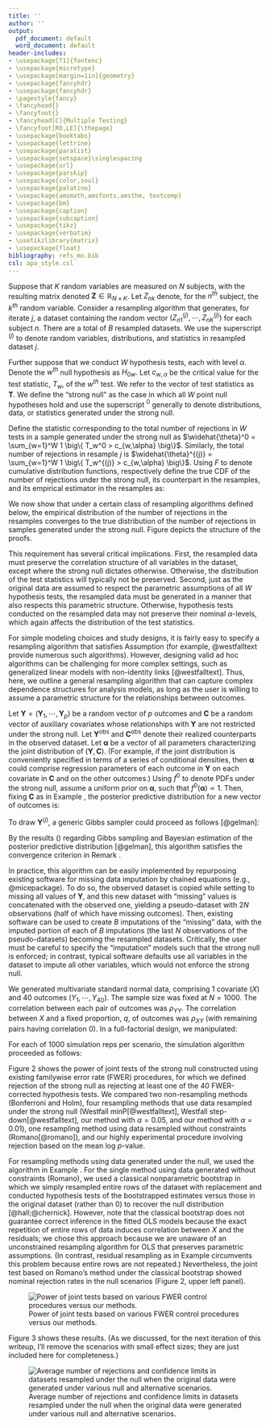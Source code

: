 ```yaml
---
title: ''
author: ''
output:
  pdf_document: default
  word_document: default
header-includes:
- \usepackage[T1]{fontenc}
- \usepackage{microtype}
- \usepackage[margin=1in]{geometry}
- \usepackage{fancyhdr}
- \usepackage{fancyhdr}
- \pagestyle{fancy}
- \fancyhead{}
- \fancyfoot{}
- \fancyhead[C]{Multiple Testing}
- \fancyfoot[RO,LE]{\thepage}
- \usepackage{booktabs}
- \usepackage{lettrine}
- \usepackage{paralist}
- \usepackage{setspace}\singlespacing
- \usepackage{url}
- \usepackage{parskip}
- \usepackage{color,soul}
- \usepackage{palatino}
- \usepackage{amsmath,amsfonts,amsthm, textcomp}
- \usepackage{bm}
- \usepackage{caption}
- \usepackage{subcaption}
- \usepackage{tikz}
- \usepackage{verbatim}
- \usetikzlibrary{matrix}
- \usepackage{float}
bibliography: refs_mo.bib
csl: apa_style.csl
---
```


\newtheorem{theorem}{Theorem}
\newtheorem{corollary}{Corollary}
\newtheorem{lemma}{Lemma}
\newtheorem{definition}{Definition}
\newtheorem{remark}{Remark}
\newtheorem{fact}{Fact}
\newtheorem{example}{Example}
\newtheorem{assump}{Assumption}


\doublespacing

\begin{center}
\textbf{ \LARGE{Multiple Testing Research Update \#1} } \\ \vspace{5mm}
\textbf{ \LARGE{\today} }
\vspace{10mm}
\end{center}

\doublespacing

\tableofcontents

<!--
\vspace{10mm}
\begin{center}
\large{ \emph{ Maya B. Mathur$^{1, 2\ast}$, Peng Ding$^{3}$, and Tyler J. VanderWeele$^{1,4}$ } }
\end{center}

\vspace{15mm}

\small{$^{1}$ Department of Biostatistics, Harvard T. H. Chan School of Public Health, Boston, MA, USA}

\small{$^{2}$Quantitative Sciences Unit, Stanford University, Palo Alto, CA, USA}

\small{$^{3}$Department of Statistics, University of California at Berkeley, Berkeley, CA, USA}

\small{$^{4}$Department of Epidemiology, Harvard T. H. Chan School of Public Health, Boston, MA, USA}


\vspace{15mm}
\begin{singlespacing} 
\small{$\ast$: Corresponding author:

mmathur@stanford.edu

Quantitative Sciences Unit (c/o Inna Sayfer)

1070 Arastradero Road

Palo Alto, CA

94305

}
\end{singlespacing}

\vspace{10mm}

-->


\newpage

<!-------------------------- --------------------------------->
<!-------------- SECTION: SETTING AND NOTATION --------------->
<!-------------------------- --------------------------------->


\section{Setting and notation}

Suppose that $K$ random variables are measured on $N$ subjects, with the resulting matrix denoted $\mathbf{Z} \in \mathbb{R}_{N \times K}$. Let $Z_{nk}$ denote, for the $n^{th}$ subject, the $k^{th}$ random variable. Consider a resampling algorithm that generates, for iterate $j$, a dataset containing the random vector $\left( Z_{n1}^{(j)}, \dotsb, Z_{nK}^{(j)} \right)$ for each subject $n$. There are a total of $B$ resampled datasets. We use the superscript $^{(j)}$ to denote random variables, distributions, and statistics in resampled dataset $j$.

Further suppose that we conduct $W$ hypothesis tests, each with level $\alpha$. Denote the $w^{th}$ null hypothesis as $H_{0w}$. Let $c_{w,\alpha}$ be the critical value for the test statistic, $T_w$, of the $w^{th}$ test. We refer to the vector of test statistics as $\mathbf{T}$. <!--Assume that each test concerns a point null hypothesis (\textbf{Assumption 1}) and that each test is parametric with consistent estimates of the tested parameters in the likelihood identifiable from the observed data (\textbf{Assumption 2}).--> We define the "strong null" as the case in which all $W$ point null hypotheses hold and use the superscript $^0$ generally to denote distributions, data, or statistics generated under the strong null. 

Define the statistic corresponding to the total number of rejections in $W$ tests in a sample generated under the strong null as $\widehat{\theta}^0 = \sum_{w=1}^W 1 \big\{ T_w^0 > c_{w,\alpha} \big\}$. Similarly, the total number of rejections in resample $j$ is $\widehat{\theta}^{(j)} = \sum_{w=1}^W 1 \big\{ T_w^{(j)} > c_{w,\alpha} \big\}$. Using $F$ to denote cumulative distribution functions, respectively define the true CDF of the number of rejections under the strong null, its counterpart in the resamples, and its empirical estimator in the resamples as:
\begin{align*}
F_{\widehat{\theta}^0}(r) &= P \left( \widehat{\theta}^0 \le r \right) \\
F_{\widehat{\theta}^{(j)}}(r) &= P \left( \widehat{\theta}^{(j)} \le r \right) \\
\widehat{F}_{\widehat{\theta}^{(j)}} \left( r \right) &= \frac{1}{B} \sum_{j^{*}=1}^B 1 \Big\{ \widehat{\theta}^{(j^{*})} \le r \Big\}
\end{align*}

<!----- Old version
\section{Setting and notation}

Suppose that $K$ random variables are measured on $N$ subjects, with the resulting matrix denoted $\mathbf{Z} \in \mathbb{R}_{N \times K}$. Let $Z_{nk}$ denote, for the $n^{th}$ subject, the $k^{th}$ random variable. Consider a resampling algorithm that generates, for iterate $j$, a dataset containing the random vector $\left( Z_{n1}^{(j)}, \dotsb, Z_{nK}^{(j)} \right)$ for each subject $n$. There are a total of $B$ resampled datasets. 

We refer to cumulative distribution functions as $F$. Specifically, we refer to the joint distribution of the data as follows. With $\mathcal{B} \in \mathbb{R}_{N \times K}$ denoting a matrix of constants with entries $\left( b_{11}, \dotsb, b_{NK} \right)$, let:
\begin{align*}
F_{\mathbf{Z}} \left( \mathbf{B} \right) &= P \left( Z_{11} \le b_{11}, \dotsb, Z_{NK} \le b_{NK} \right)
\end{align*}

Define the joint CDF of $\left( Z_{n1}^{(j)}, \dotsb, Z_{nK}^{(j)} \right)$ as:

\begin{align*}
F_{\left( Z_{n1}^{(j)}, \dotsb, Z_{nK}^{(j)} \right)} \left( r_1, \dotsb, r_K \right) &= P \left( Z_{n1}^{(j)} < r_1, \dotsb, Z_{nK}^{(j)} < r_K \right)
\end{align*}


We will usually refer simply to $\mathbf{Z}$ and $F_{\mathbf{Z}}$ for brevity and will denote their counterparts in resampled dataset $j$ as $\mathbf{Z}^{(j)}$ and $F_{\mathbf{Z}^{(j)}}$.

Further suppose that we conduct $W$ hypothesis tests, each with level $\alpha$. Let $c_{w,\alpha}$ be the critical value for the test statistic, $T_w$, of the $w^{th}$ test. We refer to the vector of test statistics as $\mathbf{T}$. Assume that each test concerns a point null hypothesis (\textbf{Assumption 1}) and that each test is parametric with consistent estimates of the tested parameters in the likelihood identifiable from the observed data (\textbf{Assumption 2}). We define the "strong null" as the case in which all $W$ point null hypotheses hold and use $F_{ \mathbf{Z}^0 }$ to denote the distribution of the data under the strong null. We use the superscript $^0$ generally to denote data or statistics generated under the strong null. 

Define the statistic corresponding to the total number of rejections in $W$ tests in a sample generated under the strong null as $\widehat{\theta}^0 = \sum_{w=1}^W 1 \big\{ T_w^0 > c_{w,\alpha} \big\}$. Similarly, the total number of rejections in resample $j$ is $\widehat{\theta}^{(j)} = \sum_{w=1}^W 1 \big\{ T_w^{(j)} > c_{w,\alpha} \big\}$. 

Respectively define the true distribution of the number of rejections under the strong null, its counterpart in the resamples, and its empirical estimator in the resamples as:
\begin{align*}
F_{\widehat{\theta}^0}(r) &= P \left( \widehat{\theta}^0 \le r \right) \\
F_{\widehat{\theta}^{(j)}}(r) &= P \left( \widehat{\theta}^{(j)} \le r \right) \\
\widehat{F}_{\widehat{\theta}^{(j)}} \left( r \right) &= \frac{1}{B} \sum_{j^{*}=1}^B 1 \Big\{ \widehat{\theta}^{(j^{*})} \le r \Big\}
\end{align*}

------->



<!------------- --------------------------------->
<!-------------- SECTION: RESULTS --------------->
<!------------- --------------------------------->

\section{Main results}

We now show that under a certain class of resampling algorithms defined below, the empirical distribution of the number of rejections in the resamples converges to the true distribution of the number of rejections in samples generated under the strong null. Figure \ref{roadmap} depicts the structure of the proofs. 


\begin{figure}[H]
\caption{Overview of theory to follow. Solid arrows denote ordinary limits in $B$, the dashed line denotes almost sure convergence in $N$, and the dotted line denotes convergence in probability in both $N$ and $B$. Parenthetical acronyms refer to an assumption, remark, lemma, and theorem developed below.}
\label{roadmap}
\begin{center}
\begin{tikzpicture}
  \matrix (m) [matrix of math nodes,row sep=3em,column sep=4em,minimum width=2em]
  {
     F_{ \mathbf{T}^{(j)} } & F_{ \mathbf{T}^0 } \\
      %& F_{ \mathbf{Z} }
      \\};
  \path[-stealth]
  % the - argument removes the arrowhead
    (m-1-1) edge[] node [below] {(A3)} (m-1-2)
    
    % diagonal line
	%(m-1-1) edge[dashed] node [below] {(C1)} (m-2-2)
    
    %(m-1-2) edge[dotted] node [right] {(L2)} (m-2-2)
            ;
\end{tikzpicture} % pic 1
\qquad
\begin{tikzpicture}
  \matrix (m) [matrix of math nodes,row sep=3em,column sep=4em,minimum width=2em]
  {
     F_{ \widehat{\theta}^{(j)} } & F_{ \widehat{\theta}^0 }  \\
      \widehat{F}_{ \widehat{\theta}^{(j)} } & \\};
  \path[-stealth]
  % the - argument removes the arrowhead
    (m-1-1) edge[] node [below] {(L1)} (m-1-2)
    
    % diagonal line
	(m-2-1) edge[dashed] node [left] {(R2)} (m-1-1)
    
    (m-2-1) edge [dotted] node [below] {(T1)} (m-1-2)
            ;
\end{tikzpicture}
\end{center}
\end{figure}


<!-------------- Definition 1 --------------->
<!-------------- \setcounter{assump}{2} --------------->
\bigskip \begin{assump}[Resampling under the strong null] 
\label{cbt_def}
The resampling algorithm used to generate $\left( Z_{n1}^{(j)}, \dotsb, Z_{nK}^{(j)} \right)$ must generate identically and independently distributed (i.i.d.) observations, and it must ensure that $\mathbf{T}^{(j)} \xrightarrow[B \to \infty]{D} \mathbf{T}^0$, i.e.:
$$\lim_{B \to \infty} F_{\mathbf{T}^{(j)}} = F_{\mathbf{T}^0}$$
\end{assump}

This requirement has several critical implications. First, the resampled data must preserve the correlation structure of all variables in the dataset, except where the strong null dictates otherwise. Otherwise, the distribution of the test statistics will typically not be preserved. Second, just as the original data are assumed to respect the parametric assumptions of all $W$ hypothesis tests, the resampled data must be generated in a manner that also respects this parametric structure. Otherwise, hypothesis tests conducted on the resampled data may not preserve their nominal $\alpha$-levels, which again affects the distribution of the test statistics. 


<!-------------- Example 1 ------------->
\bigskip
\begin{example}[A valid resampling algorithm for multiple linear regression] 
\label{ex:ols}
\normalfont
Suppose we conduct $W=2$ hypothesis tests using ordinary least squares (OLS) regressions of the first and second variables on the third variable, adjusting for the fourth:
\begin{align*}
Z_{n1} &= \beta_0 + \beta_1 Z_{n3} + \beta_2 Z_{n4} + \epsilon_{n1}\\
Z_{n2} &= \alpha_0 + \alpha_1 Z_{n3} + \alpha_2 Z_{n4} + \epsilon_{n2}
\end{align*}
with null hypotheses $H_{01}: \beta_1 = 0$ and $H_{02}: \alpha_1 = 0$, and assuming $\epsilon_{nw} \sim N(0, \sigma^2_w)$ for $w \in \{1,2\}$. A resampling algorithm \hl{[@westfalltext]} satisifying Assumption \ref{cbt_def} could proceed by first fixing the covariates $Z_{n3}$ and $Z_{n4}$ for all observations while setting the "outcomes" equal to a vector of residuals resampled with replacement. That is, letting $n'$ denote an observation sampled with replacement and letting hats denote the usual OLS estimates obtained from the original dataset, the resampled variables for observation $n$ are: 
\begin{align*}
Z_{n1}^{(j)} &:= \left( \widehat{Z}_{n'1} - Z_{n'1} \right)\\
Z_{n2}^{(j)} &:= \left( \widehat{Z}_{n'2} - Z_{n'2} \right)\\
Z_{n3}^{(j)} &:= Z_{n3}\\
Z_{n4}^{(j)} &:= Z_{n4}
\end{align*}
This resampling algorithm fulfills Assumption \ref{cbt_def} (\hl{proof in progress}). Note that even if the original data were not generated under the strong null, this resampling algorithm guarantees that $E \big[ Z_{nw}^{(j)} \; \vert \; Z_{n3} \big] = E \big[ Z_{nw}^{(j)} \big]$ for $w \in \{1,2\}$, implying the strong null. This algorithm also retains the distributional assumption on $\epsilon_{n1}$ and $\epsilon_{n2}$.
\end{example}


<!-------------- Example 2  ------------->
\bigskip
\begin{example}[An invalid resampling approach for multiple linear regression]
\normalfont
We now return to the setting of Example \ref{ex:ols}. An alternative resampling approach that is intuitive, but in fact violates Assumption \ref{cbt_def}, is to again fix $Z_{n3}$ and $Z_{n4}$ but to resample with replacement the outcome vectors $\left( Z_{n'1}, Z_{n'2} \right)$ rather than the residuals:
\begin{align*}
Z_{n1}^{(j)} &:= {Z}_{n'1}\\
Z_{n2}^{(j)} &:= {Z}_{n'2}\\
Z_{n3}^{(j)} &:= Z_{n3}\\
Z_{n4}^{(j)} &:= Z_{n4}
\end{align*}
Although this approach indeed enforces the strong null and preserves the correlation between the outcomes, it fails to preserve the correlation between the outcomes and the adjusted covariate, $Z_{n4}$, and thus does not recover the distribution of $\left( \widehat{\beta}_1^0, \widehat{\alpha}_1^0 \right)$.
\end{example}

 

<!-------------- Example 2 ------------->
\bigskip
\begin{example}[Another invalid resampling algorithm for multiple linear regression] 
\normalfont
Another incorrect alternative would be to bootstrap parametrically while constraining $\beta_1 = \alpha_1 = 0$ to enforce the strong null:
\begin{align*}
Z_{n1}^{(j)} &:= \widehat{\beta}_0 + \widehat{\beta}_2 Z_{n4} + \epsilon_{n1}^{(j)}\\
Z_{n2}^{(j)} &:= \widehat{\alpha}_0 + \widehat{\alpha}_2 Z_{n4} + \epsilon_{n2}^{(j)}\\
Z_{n3}^{(j)} &:= Z_{n3}\\
Z_{n4}^{(j)} &:= Z_{n4}
\end{align*}
where $\epsilon_{nw}^{(j)} \sim_{i.i.d.} N(0, \widehat{\sigma}^2_{\epsilon_{nw}})$ for $w \in \{ 1,2\}$. However, this sequential algorithm fails to preserve the correlation between $Z_{n1}$ and $Z_{n2}$, in turn failing to recover the distribution of $\left( \widehat{\beta}_1^0, \widehat{\alpha}_1^0 \right)$.
\end{example}


<!-------------- Remark 1 --------------->
\bigskip
\begin{remark}
\label{CMT_results}
\normalfont
For Assumption \ref{cbt_def} to hold, it is sufficient for $\mathbf{T}$ to be a continuous function of $\mathbf{Z}$ and for $\mathbf{Z}^{(j)} \xrightarrow[B \to \infty]{D} \mathbf{Z}^0$, i.e., $\lim_{B \to \infty} F_{\mathbf{Z}^{(j)}} = F_{\mathbf{Z}^0}$. Note that this condition is \emph{not} necessary for Assumption \ref{cbt_def} to hold; for example, under the residual resampling scheme of Example \ref{ex:ols}, we have $E \big[ Z_{n1}^{(j)} \big] = E \big[Z_{n2}^{(j)} \big] = 0$ regardless of $E \big[ Z_{n1} \big]$ and $E \big[Z_{n2}\big]$.
\end{remark}



<!-------------- Remark 2 --------------->
\bigskip \begin{remark}
\label{glivenko}
\normalfont
By the i.i.d. construction of the resampled data (Assumption \ref{cbt_def}) and the Glivenko-Cantelli theorem, the empirical distribution of the number of rejections in the resamples converges almost surely in $B$ to its true distribution:
$$\widehat{F}_{\widehat{\theta}^{(j)}} \xrightarrow[B \to \infty]{A.S.} F_{\widehat{\theta}^{(j)}} $$
\end{remark}


<!-------------- Fact 2 --------------->
<!-- has been replaced by Glivenko-Cantelli -->
<!--
\bigskip \begin{fact}
\label{glivenko}

The empirical distribution of the number of rejections in the bootstrap samples converges almost surely in $B$ to its true distribution under the strong null:
$$\widehat{F}_{\widehat{\theta}^{(j)}} \xrightarrow[B \to \infty]{A.S.} F_{\widehat{\theta}^{(j)}} $$
\begin{proof}
Since the $B$ bootstrap samples are i.i.d. and $E \big[ \vert \widehat{F}_{\widehat{\theta}^{(j)}} \left( r \right) \vert \big] < \infty$, this follows directly from the SLLN:
%--
\begin{align*}
\widehat{F}_{\widehat{\theta}^{(j)}} \left( r \right) &= \frac{1}{B} \sum_{j^{*}=1}^B 1 \Big\{ \widehat{\theta}^{(j^{*})} \le r \Big\} \\
& \xrightarrow[N \to \infty]{A.S.} E \Big[ 1 \big\{ \widehat{\theta}^{(j)} \le r \big\} \Big] \\
&= P \left( \widehat{\theta}^{(j)} \le r \right) \\
&= F_{\widehat{\theta}^{(j)}}(r)
\end{align*}
\end{proof}
\hl{NOTE TO SELF: For paper, should just invoke Glivenko-Cantelli.}
\end{fact}
-->

<!-------------- Lemma 1 --------------->
\bigskip \begin{lemma}
\label{lemma3}
The number of rejections in the resamples converges in distribution in $N$ to the number of rejections in samples from the original population under the strong null:
$$\lim_{B \to \infty} F_{{ \widehat{\theta} }^{(j)}} = F_{{ \widehat{\theta}^0 }}$$

\begin{proof}
Define the $r$-family of ``rejection sets'' as all possible configurations of the $W$ test statistics that lead to $r$ rejections: $$\mathcal{A}_r = \Big\{ \left( A_1, \dotsb, A_W \right) \in \mathbb{R}^W : \left( T_1 \in A_1, \dotsb, T_W \in A_W \right) \; \Rightarrow \; \widehat{\theta} = r\Big\}$$
(For example, $\mathcal{A}_5$ contains all the 5-vectors of sets such that, if $\left( T_1 \in A_1, \dotsb, T_5 \in A_5 \right)$, then there are 5 total rejections across the $W$ tests. Suppose, for example, that $T_w \in (-\infty, \infty) \; \forall \; w$ and that each null hypothesis is rejected when $T_w > c_{\alpha}$. Then there are ${W \choose r}$ vectors in $\mathcal{A}_5$, representing the number of ways to select $r$ rejections from $W$ tests. One such vector corresponds to rejecting the first 5 tests and failing to reject all remaining tests:\\ $\left( (c_\alpha, \infty), (c_\alpha, \infty), (c_\alpha, \infty), (c_\alpha, \infty), (c_\alpha, \infty), (-\infty, c_\alpha], \dotsb, (-\infty, c_\alpha] \right)$.)

\bigskip Now consider the distribution of $\widehat{\theta}^{(j)}$:
\begin{align*}
\lim_{B \to \infty} P \left( \widehat{\theta}^{(j)} = r \right) &= \lim_{B \to \infty} P \left( \sum_{w=1}^W 1 \Big\{ T_w^{(j)} > c_{w,\alpha} \Big\} = r \right) \\
&= \lim_{B \to \infty} \sum_{ \left( A_1, \dotsb, A_W \right) \in \mathcal{A} } P \left( T_1^{(j)} \in A_1, \dotsb, T_W^{(j)} \in A_W \right) \\
& \sum_{ \left( A_1, \dotsb, A_W \right) \in \mathcal{A} } P \left( T^0_1 \in A_1, \dotsb, T^0_W \in A_W \right) \tag{\text{from Assumption} \ref{cbt_def}}\\
&= P \left( \widehat{\theta}^0 = r \right)
\end{align*}
\end{proof}
\end{lemma}



<!-------------- Theorem 1 --------------->
\bigskip \begin{theorem} 
\label{theorem1}
The empirical distribution of the number of rejections in the resamples is consistent in $N$ and $B$ for the true distribution of the number of rejections under the strong null:
$$\widehat{F}_{\widehat{\theta}^{(j)}} \xrightarrow[B, N \to \infty]{P} F_{\widehat{\theta}^0} $$
\begin{proof}
Fix an arbitrarily small $\epsilon > 0$ and $\epsilon' > 0$. Remark \ref{glivenko} implies convergence in probability, so there exists a $B^{*}$ such that, for all $B > B^{*}$:
\begin{align*}
P \left( \vert \widehat{F}_{ \widehat{\theta}^{(j)} } - F_{ \widehat{\theta}^{(j)} } \vert > \epsilon / 2 \right) &< \epsilon'
\end{align*}
Similarly, from Lemma \ref{lemma3}, there exists an $N^{*}$ such that, for all $N > N^{*}$:
\begin{align*}
\left\vert F_{ \widehat{\theta}^{(j)} } - F_{ \widehat{\theta}^0 } \right\vert &< \epsilon / 2
\end{align*}
Thus, for all $B$ and $N$ such that $B > B^{*}$ and $N > N^{*}$:
\begin{align*}
P \left( \vert \widehat{F}_{ \widehat{\theta}^{(j)} } - F_{ \widehat{\theta}^0 } \vert > \epsilon \right) &= P \left( \vert  \widehat{F}_{ \widehat{\theta}^{(j)} } - F_{ \widehat{\theta}^{(j)} } + F_{ \widehat{\theta}^{(j)} } - F_{ \widehat{\theta}^0 } \vert > \epsilon \right) \\
&\le P \left( \vert \widehat{F}_{ \widehat{\theta}^{(j)} } - F_{ \widehat{\theta}^{(j)} } \vert + \vert F_{ \widehat{\theta}^{(j)} } - F_{ \widehat{\theta}^0 } \vert > \epsilon \right)  \tag{triangle inequality}\\
&\le P \left( \vert \widehat{F}_{ \widehat{\theta}^{(j)} } - F_{ \widehat{\theta}^{(j)} } \vert > \epsilon/2 \; \text{ or } \; \vert F_{ \widehat{\theta}^{(j)} } - F_{ \widehat{\theta}^0 } \vert > \epsilon/2 \right) \\
&\le P \left( \vert \widehat{F}_{ \widehat{\theta}^{(j)} } - F_{ \widehat{\theta}^{(j)} } \vert > \epsilon/2 \right) + P \left( \vert F_{ \widehat{\theta}^{(j)} } - F_{ \widehat{\theta}^0 } \vert > \epsilon/2 \right) \\
&< \epsilon' + 0
\end{align*}
\end{proof}
\end{theorem}


<!-------------------------- --------------------------------->
<!-------------- SECTION: GIBBS --------------->
<!-------------------------- --------------------------------->


\section{A general Gibbs resampling algorithm}

For simple modeling choices and study designs, it is fairly easy to specify a resampling algorithm that satisfies Assumption \ref{cbt_def} (for example, @westfalltext provide numerous such algorithms). However, designing valid ad hoc algorithms can be challenging for more complex settings, such as generalized linear models with non-identity links [@westfalltext]. Thus, here, we outline a general resampling algorithm that can capture complex dependence structures for \hl{arbitrary} analysis models, as long as the user is willing to assume a parametric structure for the relationships between outcomes\footnote{This method also assumes correct specification of the relationships between the outcomes and the covariates, but these assumptions are already implicit in the analysis model, so do not represent additional assumptions.}.

Let $\mathbf{Y} = \left( \mathbf{Y}_1, \cdots, \mathbf{Y}_p \right)$ be a random vector of $p$ outcomes and $\mathbf{C}$ be a random vector of auxiliary covariates whose relationships with $\mathbf{Y}$ are not restricted under the strong null. Let $\mathbf{Y}^{\text{obs}}$ and $\mathbf{C}^{\text{obs}}$ denote their realized counterparts in the observed dataset. Let $\boldsymbol{\alpha}$ be a vector of all parameters characterizing the joint distribution of $\left( \mathbf{Y}, \mathbf{C} \right)$. (For example, if the joint distribution is conveniently specified in terms of a series of conditional densities, then $\boldsymbol{\alpha}$ could comprise regression parameters of each outcome in $\mathbf{Y}$ on each covariate in $\mathbf{C}$ and on the other outcomes.) Using $f^0$ to denote PDFs under the strong null, assume a uniform prior on $\boldsymbol{\alpha}$, such that $f^0 \left( \boldsymbol{\alpha} \right) \propto 1$. Then, fixing $\mathbf{C}$ as in Example \ref{ex:ols}, the posterior predictive distribution for a new vector of outcomes is: 

\begin{align*}
f^0 \left( \mathbf{Y}^{(j)} \; \vert \; \mathbf{Y}^{\text{obs}}, \mathbf{C}^{\text{obs}} \right) &= \int_{A} f^0 \left( \mathbf{Y}^{(j)} \; \vert \; \mathbf{Y}^{\text{obs}}, \mathbf{C}^{\text{obs}}, \boldsymbol{\alpha} \right) f^0 \left( \boldsymbol{\alpha} \; \vert \; \mathbf{Y}^{\text{obs}}, \mathbf{C}^{\text{obs}} \right) \partial \boldsymbol{\alpha} \\
&\propto \int_{A} f^0 \left( \mathbf{Y}^{(j)} \; \vert \; \mathbf{Y}^{\text{obs}}, \mathbf{C}^{\text{obs}}, \boldsymbol{\alpha} \right) f^0 \left( \mathbf{Y}^{\text{obs}}, \mathbf{C}^{\text{obs}} \; \vert \; \boldsymbol{\alpha} \right) \partial \boldsymbol{\alpha} \tag{uniform prior}
\end{align*}

To draw $\mathbf{Y}^{(j)}$, a generic Gibbs sampler could proceed as follows [@gelman]:
\begin{enumerate}
\item{Specify fully conditional distributions for each outcome $Y_i$:
\begin{align*}
Y_1 &\sim f^0 \left( Y_1 \; \vert \; \boldsymbol{\alpha}_1, \mathbf{C}^{\text{obs}}, \mathbf{Y}_{-1} \right) \\
&\;\;\vdots \notag \\
Y_p &\sim f^0 \left( Y_p \; \vert \; \boldsymbol{\alpha}_p, \mathbf{C}^{\text{obs}}, \mathbf{Y}_{-p} \right) \\
\end{align*}
where $\mathbf{Y}_{-i}$ represents all outcomes in $\mathbf{Y}$ except for $Y_i$ itself, and where $\boldsymbol{\alpha}_i$ represents the subset of parameters in $\boldsymbol{\alpha}$ that characterize the joint distribution of $\left( Y_i, \mathbf{C} \right)$.
}

\item{Obtain initial values of $\boldsymbol{\alpha}$ (i.e., $\boldsymbol{\alpha}^{(1)}$) for the first Gibbs iterate, for example by using MLEs from the observed data.}

\item{For iterate $j$, successively draw parameters and predictive values for each outcome:
\begin{align*}
\boldsymbol{\alpha}_1^{(j)} &\sim f^0 \left( \boldsymbol{\alpha}_1 \; \vert \; \mathbf{Y}^{(j-1)}, \mathbf{C}^{\text{obs}} \right) \\
Y_1^{(j)} &\sim f^0 \left( Y_1 \; \vert \; \boldsymbol{\alpha}_1^{(j)}, \mathbf{Y}_{-1}^{(j-1)}, \mathbf{C}^{\text{obs}} \right) \\
&\;\;\vdots \notag \\
\boldsymbol{\alpha}_p^{(j)} &\sim f^0 \left( \boldsymbol{\alpha}_p \; \vert \; \mathbf{Y}^{(j-1)}, \mathbf{C}^{\text{obs}} \right) \\
Y_p^{(j)} &\sim f^0 \left( Y_p \; \vert \; \boldsymbol{\alpha}_p^{(j)}, \mathbf{Y}_{-p}^{(j-1)}, \mathbf{C}^{\text{obs}} \right)
\end{align*}
}
\end{enumerate}

By the \hl{usual} results (\hl{LAME}) regarding Gibbs sampling and Bayesian estimation of the posterior predictive distribution [@gelman], this algorithm satisfies the convergence criterion in Remark \ref{CMT_results}.

In practice, this algorithm can be easily implemented by repurposing existing software for missing data imputation by chained equations (e.g., @micepackage). To do so, the observed dataset is copied while setting to missing all values of $\mathbf{Y}$, and this new dataset with "missing" values is concatenated with the observed one, yielding a pseudo-dataset with $2N$ observations (half of which have missing outcomes). Then, existing software can be used to create $B$ imputations of the "missing" data, with the imputed portion of each of $B$ imputations (the last $N$ observations of the pseudo-datasets) becoming the resampled datasets. Critically, the user must be careful to specify the "imputation" models such that the strong null is enforced; in contrast, typical software defaults use all variables in the dataset to impute all other variables, which would not enforce the strong null.


<!-------------------------- --------------------------------->
<!-------------- SECTION: SIMULATION STUDY --------------->
<!-------------------------- --------------------------------->

\section{Simulation study}

\subsection{Methods}

We generated multivariate standard normal data, comprising 1 covariate ($X$) and 40 outcomes ($Y_1, \dotsb, Y_{40}$). The sample size was fixed at $N = 1000$. The correlation between each pair of outcomes was $\rho_{YY}$. The correlation between $X$ and a fixed proportion, $q$, of outcomes was $\rho_{XY}$ (with remaining pairs having correlation 0). 
In a full-factorial design, we manipulated:

\begin{itemize}
\item $\rho_{XY} \in \{ 0, 0.02, 0.03, 0.04, 0.05, 0.10 \}$
\item $\rho_{YY} \in \{ 0, 0.25, 0.50 \}$
\item $q \in \{ 0.50, 1 \}$
\item $\alpha \in \{ 0.01, 0.05 \}$
\end{itemize}

For each of $1000$ simulation reps per scenario, the simulation algorithm proceeded as follows:

\begin{enumerate}
\item Generate an observed dataset according to the scenario.
\item Compute $\widehat{\theta}$: For each outcome $Y_i$, regress $Y_i$ on $X$ and conduct a $t$-test at level $\alpha$ on the coefficient for $X$. 
\item{For each resampling iterate $j$ (with $B = 2000$), apply the algorithm in Example \ref{ex:ols}:
	\begin{enumerate}
	  \item Fix $X$ for all observations in the dataset.
    \item Draw observation index $n'$ randomly with replacement from $\{ 1, \dotsb, N \}$. For observation $n$, set $Y_{nw}^{(j)} = \widehat{Y}_{n'w} - Y_{n'w}$ (the regression residual for observation $n'$ in the original dataset).
    \item Compute $\widehat{\theta}^{(j)}$: Regress $Y_{w}^{(j)}$ on $X$ and conduct a $t$-test at level $\alpha$ on the coefficient for $X$. 
    \end{enumerate}
}
\item Use the quantiles of $\left( \widehat{\theta}^{(1)}, \dotsb, \widehat{\theta}^{(B)} \right)$ to construct a 95\% CI for $\theta_0$ and to check if $\widehat{\theta}$ is above the $1-\alpha$ quantile.
\end{enumerate}


\subsection{Power to test the strong null}

Figure 2 shows the power of joint tests of the strong null constructed using existing familywise error rate (FWER) procedures, for which we defined rejection of the strong null as rejecting at least one of the 40 FWER-corrected hypothesis tests. We compared two non-resampling methods (Bonferroni and Holm), four resampling methods that use data resampled under the strong null (Westfall minP[@westfalltext], Westfall step-down[@westfalltext], our method with $\alpha=0.05$, and our method with $\alpha=0.01$), one resampling method using data resampled without constraints (Romano[@romano]), and our highly experimental procedure involving rejection based on the mean log $p$-value. 

For resampling methods using data generated under the null, we used the algorithm in Example \ref{ex:ols}. For the single method using data generated without constraints (Romano), we used a classical nonparametric bootstrap in which we simply resampled entire rows of the dataset with replacement and conducted hypothesis tests of the bootstrapped estimates versus those in the original dataset (rather than 0) to recover the null distribution [@hall;@chernick]. However, note that the classical bootstrap does not guarantee correct inference in the fitted OLS models because the exact repetition of entire rows of data induces correlation between $X$ and the residuals; we chose this approach because we are unaware of an unconstrained resampling algorithm for OLS that preserves parametric assumptions. (In contrast, residual resampling as in Example \ref{ex:ols} circumvents this problem because entire rows are not repeated.) Nevertheless, the joint test based on Romano's method under the classical bootstrap showed nominal rejection rates in the null scenarios (Figure 2, upper left panel).


![Power of joint tests based on various FWER control procedures versus our methods.](joint_test.png)

\subsection{Observed rejections vs. 95\% confidence interval under strong null}

Figure 3 shows these results. (As we discussed, for the next iteration of this writeup, I'll remove the scenarios with small effect sizes; they are just included here for completeness.)

![Average number of rejections and confidence limits in datasets resampled under the null when the original data were generated under various null and alternative scenarios.](null_ci.png)




<!-------------------------- --------------------------------->
<!-------------- SECTION: APPLIED EXAMPLE --------------->
<!-------------------------- --------------------------------->

\section{Applied example}


\section*{References}


